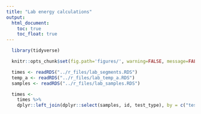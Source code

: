 ```yaml
---
title: "Lab energy calculations"
output:
  html_document:
    toc: true
    toc_float: true
---
```


```r
  library(tidyverse)
```

```r
  knitr::opts_chunk$set(fig.path='figures/', warning=FALSE, message=FALSE, cache=FALSE, echo=FALSE)
```

```r
  times <- readRDS("../r_files/lab_segments.RDS")
  temp_a <- readRDS("../r_files/lab_temp_a.RDS")
  samples <- readRDS("../r_files/lab_samples.RDS")
```

```r
  times <-
    times %>%
    dplyr::left_join(dplyr::select(samples, id, test_type), by = c("test_id" = "id"))
```

